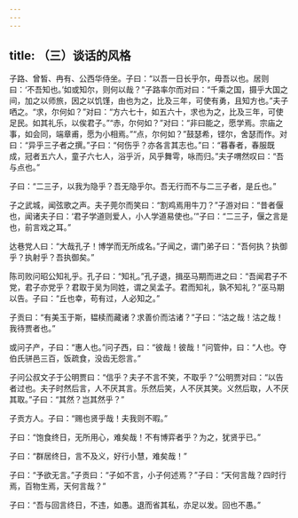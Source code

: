 ```yaml
---
---
---
```

title: （三）谈话的风格
---




子路、曾皙、冉有、公西华侍坐。子曰：“以吾一日长乎尔，毋吾以也。居则曰：‘不吾知也。’如或知尔，则何以哉？”子路率尔而对曰：“千乘之国，摄乎大国之间，加之以师旅，因之以饥馑，由也为之，比及三年，可使有勇，且知方也。”夫子哂之。“求，尔何如？”对曰：“方六七十，如五六十，求也为之，比及三年，可使足民。如其礼乐，以俟君子。”“赤，尔何如？”对曰：“非曰能之，愿学焉。宗庙之事，如会同，端章甫，愿为小相焉。”“点，尔何如？”鼓瑟希，铿尔，舍瑟而作。对曰：“异乎三子者之撰。”子曰：“何伤乎？亦各言其志也。”曰：“暮春者，春服既成，冠者五六人，童子六七人，浴乎沂，风乎舞雩，咏而归。”夫子喟然叹曰：“吾与点也。”

子曰：“二三子，以我为隐乎？吾无隐乎尔。吾无行而不与二三子者，是丘也。”

子之武城，闻弦歌之声。夫子莞尔而笑曰：“割鸡焉用牛刀？”子游对曰：“昔者偃也，闻诸夫子曰：‘君子学道则爱人，小人学道易使也。’”子曰：“二三子，偃之言是也，前言戏之耳。”

达巷党人曰：“大哉孔子！博学而无所成名。”子闻之，谓门弟子曰：“吾何执？执御乎？执射乎？吾执御矣。”

陈司败问昭公知礼乎。孔子曰：“知礼。”孔子退，揖巫马期而进之曰：“吾闻君子不党，君子亦党乎？君取于吴为同姓，谓之吴孟子。君而知礼，孰不知礼？”巫马期以告。子曰：“丘也幸，苟有过，人必知之。”

子贡曰：“有美玉于斯，韫椟而藏诸？求善价而沽诸？”子曰：“沽之哉！沽之哉！我待贾者也。”

或问子产，子曰：“惠人也。”问子西，曰：“彼哉！彼哉！”问管仲，曰：“人也。夺伯氏骈邑三百，饭疏食，没齿无怨言。”

子问公叔文子于公明贾曰：“信乎？夫子不言不笑，不取乎？”公明贾对曰：“以告者过也。夫子时然后言，人不厌其言。乐然后笑，人不厌其笑。义然后取，人不厌其取。”子曰：“其然？岂其然乎？”

子贡方人。子曰：“赐也贤乎哉！夫我则不暇。”

子曰：“饱食终日，无所用心，难矣哉！不有博弈者乎？为之，犹贤乎已。”

子曰：“群居终日，言不及义，好行小慧，难矣哉！”

子曰：“予欲无言。”子贡曰：“子如不言，小子何述焉？”子曰：“天何言哉？四时行焉，百物生焉，天何言哉？”

子曰：“吾与回言终日，不违，如愚。退而省其私，亦足以发。回也不愚。”